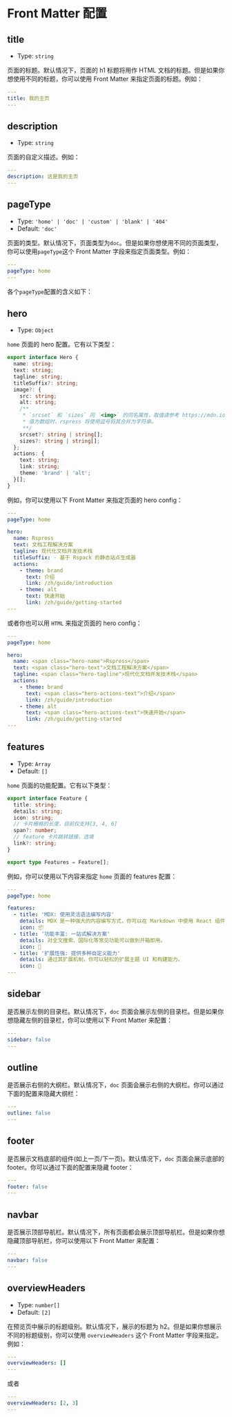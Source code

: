 # Front Matter 配置

## title

- Type: `string`

页面的标题。默认情况下，页面的 h1 标题将用作 HTML 文档的标题。但是如果你想使用不同的标题，你可以使用 Front Matter 来指定页面的标题。例如：

```yaml
---
title: 我的主页
---
```

## description

- Type: `string`

页面的自定义描述。例如：

```yaml
---
description: 这是我的主页
---
```

## pageType

- Type: `'home' | 'doc' | 'custom' | 'blank' | '404'`
- Default: `'doc'`

页面的类型。默认情况下，页面类型为`doc`。但是如果你想使用不同的页面类型，你可以使用`pageType`这个 Front Matter 字段来指定页面类型。例如：

```yaml
---
pageType: home
---
```

各个`pageType`配置的含义如下：


<PageType />

## hero

- Type: `Object`

`home` 页面的 hero 配置。它有以下类型：

```ts
export interface Hero {
  name: string;
  text: string;
  tagline: string;
  titleSuffix?: string;
  image?: {
    src: string;
    alt: string;
    /**
     * `srcset` 和 `sizes` 同 `<img>` 的同名属性，取值请参考 https://mdn.io/srcset。
     * 值为数组时，rspress 将使用逗号将其合并为字符串。
     **/
    srcset?: string | string[];
    sizes?: string | string[];
  };
  actions: {
    text: string;
    link: string;
    theme: 'brand' | 'alt';
  }[];
}
```

例如，你可以使用以下 Front Matter 来指定页面的 hero config：

```yaml
---
pageType: home

hero:
  name: Rspress
  text: 文档工程解决方案
  tagline: 现代化文档开发技术栈
  titleSuffix: - 基于 Rspack 的静态站点生成器
  actions:
    - theme: brand
      text: 介绍
      link: /zh/guide/introduction
    - theme: alt
      text: 快速开始
      link: /zh/guide/getting-started
---
```

或者你也可以用 `HTML` 来指定页面的 hero config：

```yaml
---
pageType: home

hero:
  name: <span class="hero-name">Rspress</span>
  text: <span class="hero-text">文档工程解决方案</span>
  tagline: <span class="hero-tagline">现代化文档开发技术栈</span>
  actions:
    - theme: brand
      text: <span class="hero-actions-text">介绍</span>
      link: /zh/guide/introduction
    - theme: alt
      text: <span class="hero-actions-text">快速开始</span>
      link: /zh/guide/getting-started
---
```

## features

- Type: `Array`
- Default: `[]`

`home` 页面的功能配置。它有以下类型：

```ts
export interface Feature {
  title: string;
  details: string;
  icon: string;
  // 卡片栅格的长度，目前仅支持[3, 4, 6]
  span?: number;
  // feature 卡片跳转链接，选填
  link?: string;
}

export type Features = Feature[];
```

例如，你可以使用以下内容来指定 `home` 页面的 features 配置：

```yaml
---
pageType: home

features:
  - title: 'MDX: 使用灵活语法编写内容'
    details: MDX 是一种强大的内容编写方式，你可以在 Markdown 中使用 React 组件。
    icon: 📦
  - title: '功能丰富: 一站式解决方案'
    details: 对全文搜索、国际化等常见功能可以做到开箱即用。
    icon: 🎨
  - title: '扩展性强: 提供多种自定义能力'
    details: 通过其扩展机制，你可以轻松的扩展主题 UI 和构建能力。
    icon: 🚀
---
```

## sidebar

是否展示左侧的目录栏。默认情况下，`doc` 页面会展示左侧的目录栏。但是如果你想隐藏左侧的目录栏，你可以使用以下 Front Matter 来配置：

```yaml
---
sidebar: false
---
```

## outline

是否展示右侧的大纲栏。默认情况下，`doc` 页面会展示右侧的大纲栏。你可以通过下面的配置来隐藏大纲栏：

```yaml
---
outline: false
---
```

## footer

是否展示文档底部的组件(如上一页/下一页)。默认情况下，`doc` 页面会展示底部的 footer。你可以通过下面的配置来隐藏 footer：

```yaml
---
footer: false
---
```

## navbar

是否展示顶部导航栏。默认情况下，所有页面都会展示顶部导航栏。但是如果你想隐藏顶部导航栏，你可以使用以下 Front Matter 来配置：

```yaml
---
navbar: false
---
```

## overviewHeaders

- Type: `number[]`
- Default: `[2]`

在预览页中展示的标题级别。默认情况下，展示的标题为 h2。但是如果你想展示不同的标题级别，你可以使用 `overviewHeaders` 这个 Front Matter 字段来指定。例如：

```yaml
---
overviewHeaders: []
---
```

或者

```yaml
---
overviewHeaders: [2, 3]
---
```
